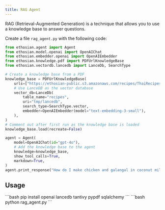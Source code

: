 ```yaml
---
title: RAG Agent
---
```


RAG (Retrieval-Augmented Generation) is a technique that allows you to use a knowledge base to answer questions.

Create a file `rag_agent.py` with the following code:

```python rag_agent.py
from ethosian.agent import Agent
from ethosian.model.openai import OpenAIChat
from ethosian.embedder.openai import OpenAIEmbedder
from ethosian.knowledge.pdf import PDFUrlKnowledgeBase
from ethosian.vectordb.lancedb import LanceDb, SearchType

# Create a knowledge base from a PDF
knowledge_base = PDFUrlKnowledgeBase(
    urls=["https://ethosian-public.s3.amazonaws.com/recipes/ThaiRecipes.pdf"],
    # Use LanceDB as the vector database
    vector_db=LanceDb(
        table_name="recipes",
        uri="tmp/lancedb",
        search_type=SearchType.vector,
        embedder=OpenAIEmbedder(model="text-embedding-3-small"),
    ),
)
# Comment out after first run as the knowledge base is loaded
knowledge_base.load(recreate=False)

agent = Agent(
    model=OpenAIChat(id="gpt-4o"),
    # Add the knowledge base to the agent
    knowledge=knowledge_base,
    show_tool_calls=True,
    markdown=True,
)
agent.print_response("How do I make chicken and galangal in coconut milk soup", stream=True)
```

## Usage

<Steps>
  <Snippet file="create-venv-step.mdx" />

  <Step title="Install libraries">
    ```bash
    pip install openai lancedb tantivy pypdf sqlalchemy
    ```
  </Step>

  <Step title="Run the agent">
    ```bash
    python rag_agent.py
    ```
  </Step>

</Steps>